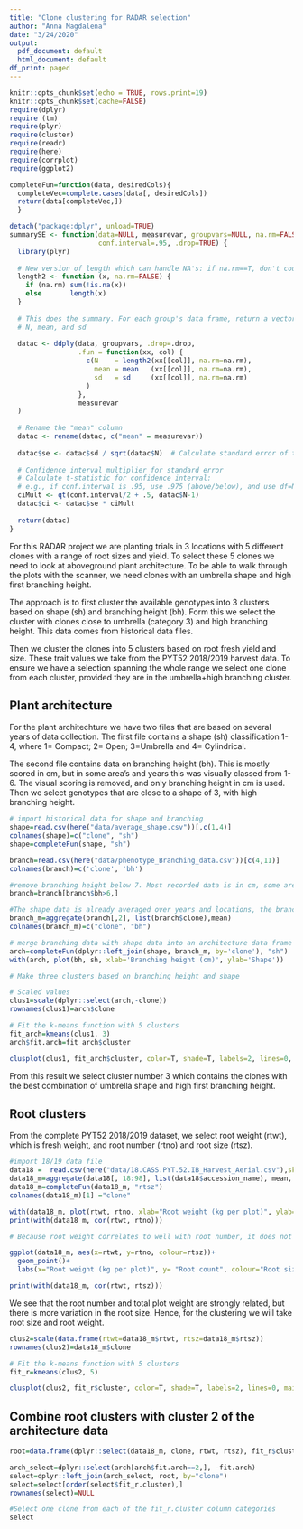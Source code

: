 ```yaml
---
title: "Clone clustering for RADAR selection"
author: "Anna Magdalena"
date: "3/24/2020"
output:
  pdf_document: default
  html_document: default
df_print: paged
---
```


```r
knitr::opts_chunk$set(echo = TRUE, rows.print=19)
knitr::opts_chunk$set(cache=FALSE)
require(dplyr)
require (tm)
require(plyr)
require(cluster)
require(readr)
require(here)
require(corrplot)
require(ggplot2)

completeFun=function(data, desiredCols){ 
  completeVec=complete.cases(data[, desiredCols])
  return(data[completeVec,])
  }

detach("package:dplyr", unload=TRUE)
summarySE <- function(data=NULL, measurevar, groupvars=NULL, na.rm=FALSE,
                      conf.interval=.95, .drop=TRUE) {
  library(plyr)
  
  # New version of length which can handle NA's: if na.rm==T, don't count them
  length2 <- function (x, na.rm=FALSE) {
    if (na.rm) sum(!is.na(x))
    else       length(x)
  }
  
  # This does the summary. For each group's data frame, return a vector with
  # N, mean, and sd
  
  datac <- ddply(data, groupvars, .drop=.drop,
                 .fun = function(xx, col) {
                   c(N    = length2(xx[[col]], na.rm=na.rm),
                     mean = mean   (xx[[col]], na.rm=na.rm),
                     sd   = sd     (xx[[col]], na.rm=na.rm)
                   )
                 },
                 measurevar
  )
  
  # Rename the "mean" column   
  datac <- rename(datac, c("mean" = measurevar))
  
  datac$se <- datac$sd / sqrt(datac$N)  # Calculate standard error of the mean
  
  # Confidence interval multiplier for standard error
  # Calculate t-statistic for confidence interval:
  # e.g., if conf.interval is .95, use .975 (above/below), and use df=N-1
  ciMult <- qt(conf.interval/2 + .5, datac$N-1)
  datac$ci <- datac$se * ciMult
  
  return(datac)
}
```

For this RADAR project we are planting trials in 3 locations with 5 different clones with a range of root sizes and yield. To select these 5 clones we need to look at aboveground plant architecture. To be able to walk through the plots with the scanner, we need clones with an umbrella shape and high first branching height. 

The approach is to first cluster the available genotypes into 3 clusters based on shape (sh) and branching height (bh). Form this we select the cluster with clones close to umbrella (category 3) and high branching height. This data comes from historical data files.

Then we cluster the clones into 5 clusters based on root fresh yield and size. These trait values we take from the PYT52 2018/2019 harvest data. To ensure we have a selection spanning the whole range we select one clone from each cluster, provided they are in the umbrella+high branching cluster.

## Plant architecture 
For the plant architechture we have two files that are based on several years of data collection. The first file contains a shape (sh) classification 1-4, where 1= Compact; 2= Open; 3=Umbrella and 4= Cylindrical.

The second file contains data on branching height (bh). This is mostly scored in cm, but in some area's and years this was visually classed from 1-6. The visual scoring is removed, and only branching height in cm is used. Then we select genotypes that are close to a shape of 3, with high branching height. 

```r

# import historical data for shape and branching 
shape=read.csv(here("data/average_shape.csv"))[,c(1,4)]
colnames(shape)=c("clone", "sh")
shape=completeFun(shape, "sh")

branch=read.csv(here("data/phenotype_Branching_data.csv"))[c(4,11)]
colnames(branch)=c('clone', 'bh')

#remove branching height below 7. Most recorded data is in cm, some are classed from 1-6. 
branch=branch[branch$bh>6,]

#The shape data is already averaged over years and locations, the branching height data is not. 
branch_m=aggregate(branch[,2], list(branch$clone),mean)
colnames(branch_m)=c("clone", "bh")

# merge branching data with shape data into an architecture data frame
arch=completeFun(dplyr::left_join(shape, branch_m, by='clone'), "sh")
with(arch, plot(bh, sh, xlab='Branching height (cm)', ylab='Shape'))
```

```r
# Make three clusters based on branching height and shape

# Scaled values
clus1=scale(dplyr::select(arch,-clone))
rownames(clus1)=arch$clone

# Fit the k-means function with 5 clusters
fit_arch=kmeans(clus1, 3)
arch$fit.arch=fit_arch$cluster

clusplot(clus1, fit_arch$cluster, color=T, shade=T, labels=2, lines=0, main="Clustering architecture traits")
```

From this result we select cluster number 3 which contains the clones with the best combination of umbrella shape and high first branching height. 

## Root clusters

From the complete PYT52 2018/2019 dataset, we select root weight (rtwt), which is fresh weight, and root number (rtno) and root size (rtsz). 

```r
#import 18/19 data file
data18 =  read.csv(here("data/18.CASS.PYT.52.IB_Harvest_Aerial.csv"),skip = 1)
data18_m=aggregate(data18[, 18:98], list(data18$accession_name), mean, na.rm=FALSE)
data18_m=completeFun(data18_m, "rtsz")
colnames(data18_m)[1] ="clone"

with(data18_m, plot(rtwt, rtno, xlab="Root weight (kg per plot)", ylab= "Root count"))
print(with(data18_m, cor(rtwt, rtno)))

# Because root weight correlates to well with root number, it does not anything to a clustering on weight alone. Therefore we also look at root size.

ggplot(data18_m, aes(x=rtwt, y=rtno, colour=rtsz))+
  geom_point()+
  labs(x="Root weight (kg per plot)", y= "Root count", colour="Root size")

print(with(data18_m, cor(rtwt, rtsz)))

```

We see that the root number and total plot weight are strongly related, but there is more variation in the root size. Hence, for the clustering we will take root size and root weight. 
```r

clus2=scale(data.frame(rtwt=data18_m$rtwt, rtsz=data18_m$rtsz))
rownames(clus2)=data18_m$clone

# Fit the k-means function with 5 clusters
fit_r=kmeans(clus2, 5)

clusplot(clus2, fit_r$cluster, color=T, shade=T, labels=2, lines=0, main="Clustering root traits")

```

## Combine root clusters with cluster 2 of the architecture data

```r
root=data.frame(dplyr::select(data18_m, clone, rtwt, rtsz), fit_r$cluster)

arch_select=dplyr::select(arch[arch$fit.arch==2,], -fit.arch)
select=dplyr::left_join(arch_select, root, by="clone")
select=select[order(select$fit_r.cluster),]
rownames(select)=NULL

#Select one clone from each of the fit_r.cluster column categories
select
```



